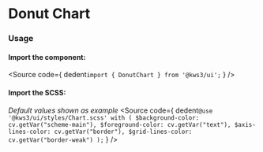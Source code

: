 
<Version />

# Donut Chart

<Meta of={Stories} />
<Canvas of={Stories.Main} />
<Controls />

### Usage
#### Import the component:
<Source
  code={
    dedent`import { DonutChart } from '@kws3/ui';`
  }
/>

#### Import the SCSS:
_Default values shown as example_
<Source
  code={
    dedent`
    @use '@kws3/ui/styles/Chart.scss' with (
      $background-color: cv.getVar("scheme-main"),
      $foreground-color: cv.getVar("text"),
      $axis-lines-color: cv.getVar("border"),
      $grid-lines-color: cv.getVar("border-weak")
    );
    `
  }
/>
